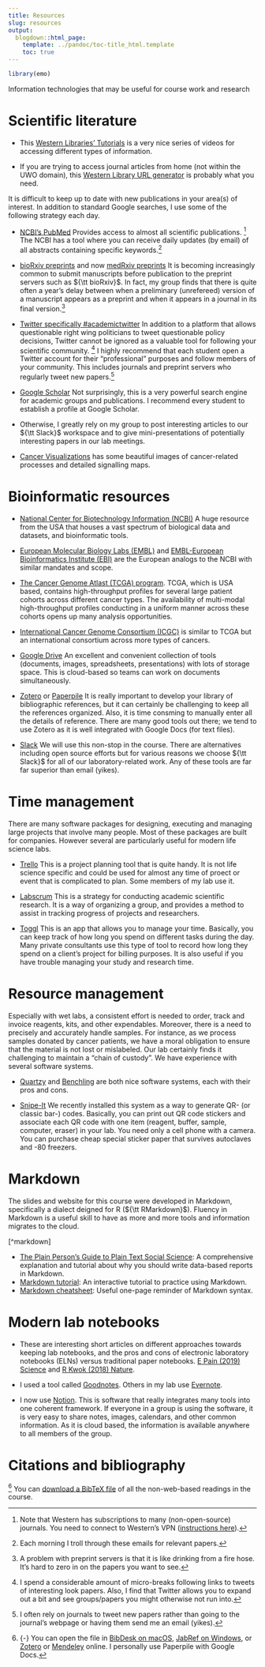 ```yaml
---
title: Resources
slug: resources
output:
  blogdown::html_page:
    template: ../pandoc/toc-title_html.template
    toc: true
---
```


```r
library(emo)
```
 
Information technologies that may be useful for course work and research

# Scientific literature

- This [Western Libraries' Tutorials](https://www.lib.uwo.ca/tutorials/index.html) is a very nice series of videos for accessing different types of information.

- If you are trying to access journal articles from home (not within the UWO domain), this [Western Library URL generator](https://www.lib.uwo.ca/offcampus/remote.html) is probably what you need.

It is difficult to keep up to date with new publications in your area(s) of interest. In addition to standard Google searches, I use some of the following strategy each day. 

-  [<i class="fa fa-search"></i> NCBI's PubMed](https://pubmed.ncbi.nlm.nih.gov/) Provides access to almost all scientific publications. ^[Note that Western has subscriptions to many (non-open-source) journals. You need to connect to Western's VPN ([instructions here](https://)).] The NCBI has a tool where you can receive daily updates (by email) of all  abstracts containing specific keywords.^[Each morning I troll through these emails for relevant papers.]

- [bioRxiv preprints](https://www.biorxiv.org/) and now [medRxiv preprints](https://www.medrxiv.org/) It is becoming increasingly common to submit manuscripts before publication to the preprint servers such as ${\tt bioRxiv}$. In fact, my group finds that there is quite often a year's delay between when a preliminary (unrefereed) version of a manuscript appears as a preprint and when it appears in a journal in its final version.^[A problem with preprint servers is that it is like drinking from a fire hose. It's hard to zero in on the papers you want to see.]

-  [<i class="fa fa-twitter"></i> Twitter specifically #academictwitter](https://twitter.com/hallettmichael) In addition to  a platform that allows questionable right wing politicians to tweet questionable policy decisions, Twitter cannot be ignored as a valuable tool for following your scientific community. ^[I spend a considerable amount of micro-breaks following links to tweets of interesting look papers. Also, I find that Twitter allows you to expand out a bit and see groups/papers you might otherwise not run into.] I highly recommend that each student open a Twitter account for their "professional" purposes and follow members of your community. This includes journals and preprint servers who regularly tweet new papers.^[I often rely on journals to tweet new papers rather than going to the journal's webpage or having them  send me an email (yikes).]


-  [<i class="fa fa-google"></i> Google Scholar](https://scholar.google.com/) Not surprisingly, this is a very powerful search engine for academic groups and publications. I recommend every student to establish a profile at Google Scholar.

- Otherwise, I greatly rely on my group to post interesting articles to our ${\tt Slack}$ workspace and to give mini-presentations of potentially interesting papers in our lab meetings.

- [Cancer Visualizations](https://www.cellsignal.com/pathways) has some beautiful images of cancer-related processes and detailed signalling maps.

# Bioinformatic resources

- [<i class="fa fa-database"></i> National Center for Biotechnology Information (NCBI)](https://www.ncbi.nlm.nih.gov/) A huge resource from the USA that houses a vast spectrum of biological data and datasets,  and bioinformatic tools. 

- [<i class="fa fa-database"></i> European Molecular Biology Labs (EMBL)](https://www.embl.org/) and [EMBL-European Bioinformatics Institute (EBI)](https://www.ebi.ac.uk/) are the European analogs to the NCBI with similar mandates and scope.


- [<i class="fa fa-database"></i> The Cancer Genome Atlast (TCGA) program](https://www.cancer.gov/about-nci/organization/ccg/research/structural-genomics/tcga). TCGA, which is USA based, contains high-throughput profiles for several large patient cohorts across different cancer types. The availability of multi-modal high-throughput profiles conducting in a uniform manner across these cohorts opens up many analysis opportunities. 

- [<i class="fa fa-database"></i> International Cancer Genome Consortium (ICGC)](https://dcc.icgc.org/) is similar to TCGA but an international consortium across more types of cancers.




- [<i class="fa fa-google"></i> Google Drive](https://drive.google.com) An excellent and convenient collection of tools (documents, images, spreadsheets, presentations) with lots of storage space. This is cloud-based so teams can work on documents simultaneously. 

- [<i class="fas fa-book"></i> Zotero](https://www.zotero.org/) or [<i class="fas fa-book"></i> Paperpile](https://paperpile.com/) It is really important to develop your library of bibliographic references, but it can certainly be challenging to keep all the references organized. Also, it is time consming to manually enter all the details of reference. There are many good tools out there; we tend to use Zotero as it is well integrated with Google Docs (for text files).


- [<i class="fa fa-slack"></i> Slack](https://slack.com/) We will use this non-stop in the course. There are alternatives including open source efforts but for various reasons we choose ${\tt Slack}$ for all of our laboratory-related work. Any of these tools are far far superior than email (yikes).

# Time management 

There are many software packages for designing, executing and managing large projects that involve many people. Most of these packages are built for companies. However several are particularly useful for modern life science labs.


- [<i class="fa fa-wrench"></i> Trello](https://trello.com/) This is a project planning tool that is quite handy. It is not life science specific and could be used for almost any time of proect or event that is complicated to plan. Some members of my lab use it.


- [<i class="fa fa-wrench"></i> Labscrum](https://labscrum.org/) This is a strategy for conducting academic scientific research. It is a way of organizing a group, and provides a method to assist in tracking progress of projects and researchers.

- [<i class="fa fa-power-off"></i> Toggl](https://toggl.com/) This is an app that allows you to manage your time. Basically, you can keep track of how long you spend on different tasks during the day. Many private consultants use this type of tool to record how long they spend on a client's project for billing purposes. It is also useful if you have trouble managing your study and research time.

# Resource management

Especially with wet labs, a consistent effort is needed to order, track and invoice reagents, kits, and other expendables. Moreover, there is a need to precisely and accurately handle samples. For instance, as we process samples donated by cancer patients, we have a moral obligation to ensure that the material is not lost or mislabeled. Our lab certainly finds it challenging to  maintain a "chain of custody". We have experience with several software systems.

- [<i class="fa fa-wrench"></i> Quartzy](https://www.quartzy.com/) and [<i class="fa fa-benchling"></i> Benchling](https://www.benchling.com/) are both nice software systems, each with their pros and cons. 

- [<i class="fa fa-qrcode"></i> Snipe-It](https://snipeitapp.com/) We recently installed this system as a way to generate QR- (or classic bar-) codes. Basically, you can print out QR code stickers and associate each QR code with one item (reagent, buffer, sample, computer, eraser) in your lab. You need only a cell phone with a camera. You can purchase cheap special sticker paper that survives autoclaves and -80 freezers.


# Markdown

The slides and website for this course were developed in Markdown, specifically a dialect deigned for R (${\tt RMarkdown}$). Fluency in Markdown is a useful skill to have as more and more tools and information migrates to the cloud.

[^markdown]


- [The Plain Person’s Guide to Plain Text Social Science](http://plain-text.co/): A comprehensive explanation and tutorial about why you should write data-based reports in Markdown.
- [Markdown tutorial](https://www.markdowntutorial.com/): An interactive tutorial to practice using Markdown.
- [Markdown cheatsheet](http://packetlife.net/media/library/16/Markdown.pdf): Useful one-page reminder of Markdown syntax.

# Modern lab notebooks

- These are interesting short articles on different approaches towards keeping lab notebooks, and the pros and cons of electronic laboratory notebooks (ELNs)  versus traditional paper notebooks. [E Pain (2019) Science](https://www.sciencemag.org/careers/2019/09/how-keep-lab-notebook) and [R Kwok (2018) Nature](https://www.nature.com/articles/d41586-018-05895-3). 

- I  used a tool called  [<i class="fa fa-goodnotes"></i> Goodnotes](https://www.goodnotes.com). Others in my lab use [<i class="fa fa-evernote"></i> Evernote](https://www.evernote.com). 

- I now use [<i class="fa fa-wrench"></i> Notion](https://notion.so/). This is software that really integrates many tools into one coherent framework. If everyone in a group is using the software, it is very easy to share notes, images, calendars, and other common information. As it is cloud based, the information is available anywhere to all members of the group.



# Citations and bibliography

[^bibtex] You can [download a BibTeX file](/bib/references.bib) of all the non-web-based readings in the course.

[^bibtex]: {-} You can open the file in [BibDesk on macOS](http://bibdesk.sourceforge.net/), [JabRef on Windows](http://www.jabref.org/), or [Zotero](https://www.zotero.org/) or [Mendeley](https://www.mendeley.com/) online. I personally use Paperpile with Google Docs. 

